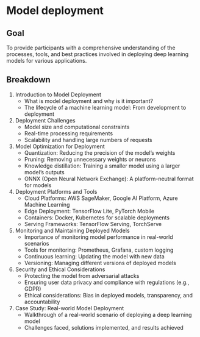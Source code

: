 # Model deployment

## Goal
To provide participants with a comprehensive understanding of the processes, tools, and best practices involved in deploying deep learning models for various applications.

## Breakdown
1. Introduction to Model Deployment 
    - What is model deployment and why is it important?
    - The lifecycle of a machine learning model: From development to deployment
2. Deployment Challenges 
    - Model size and computational constraints
    - Real-time processing requirements
    - Scalability and handling large numbers of requests
3. Model Optimization for Deployment 
    - Quantization: Reducing the precision of the model's weights
    - Pruning: Removing unnecessary weights or neurons
    - Knowledge distillation: Training a smaller model using a larger model's outputs
    - ONNX (Open Neural Network Exchange): A platform-neutral format for models
4. Deployment Platforms and Tools 
    - Cloud Platforms: AWS SageMaker, Google AI Platform, Azure Machine Learning
    - Edge Deployment: TensorFlow Lite, PyTorch Mobile
    - Containers: Docker, Kubernetes for scalable deployments
    - Serving Frameworks: TensorFlow Serving, TorchServe
5. Monitoring and Maintaining Deployed Models 
    - Importance of monitoring model performance in real-world scenarios
    - Tools for monitoring: Prometheus, Grafana, custom logging
    - Continuous learning: Updating the model with new data
    - Versioning: Managing different versions of deployed models
6. Security and Ethical Considerations 
    - Protecting the model from adversarial attacks
    - Ensuring user data privacy and compliance with regulations (e.g., GDPR)
    - Ethical considerations: Bias in deployed models, transparency, and accountability
7. Case Study: Real-world Model Deployment
    - Walkthrough of a real-world scenario of deploying a deep learning model
    - Challenges faced, solutions implemented, and results achieved